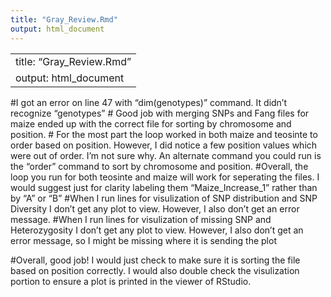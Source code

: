 ```yaml
---
title: "Gray_Review.Rmd"
output: html_document
---
```


---
title: "Gray_Review.Rmd"
output: html_document
---
#I got an error on line 47 with "dim(genotypes)" command. It didn't recognize "genotypes"
# Good job with merging SNPs and Fang files for maize ended up with the correct file for sorting by chromosome and position. 
# For the most part the loop worked in both maize and teosinte to order based on position. However, I did notice a few position values which were out of order. I'm not sure why. An alternate command you could run is the "order" command to sort by chromosome and position. 
#Overall, the loop you run for both teosinte and maize will work for seperating the files. I would suggest just for clarity labeling them "Maize_Increase_1" rather than by "A" or "B"
#When I run lines for visulization of SNP distribution and SNP Diversity I don't get any plot to view. However, I also don't get an error message. 
#When I run lines for visulization of missing SNP and Heterozygosity I don't get any plot to view. However, I also don't get an error message, so I might be missing where it is sending the plot 


#Overall, good job! I would just check to make sure it is sorting the file based on position correctly. I would also double check the visulization portion to ensure a plot is printed in the viewer of RStudio. 